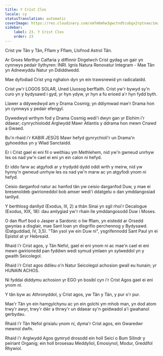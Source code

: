 ```yaml
---
title: Y Crist Clos
locale: cy
statusTranslation: automatic
coverImage: https://res.cloudinary.com/xmfm6mhw3gwctndtcubgx2rptnae/image/upload/v1741354419/small_cover_la_gran_rebelion_28716e29d2.webp
sidebar:
    label: 23. Y Crist Clos
    order: 23
---
```

Crist yw Tân y Tân, Fflam y Fflam, Llofnod Astrol Tân.

Ar Groes Merthyr Calfaria y diffinnir Dirgelwch Crist gydag un gair yn cynnwys pedair llythyren: INRI. Ignis Natura Renovatur Integram - Mae Tân yn Adnewyddu Natur yn Ddiddiwedd.

Mae dyfodiad Crist yng nghalon dyn yn ein trawsnewid yn radicalaidd.

Crist yw'r LOGOS SOLAR, Uned Lluosog berffaith. Crist yw'r bywyd sy'n curo yn y bydysawd i gyd, yr hyn ydyw, yr hyn a fu erioed a'r hyn fydd byth.

Llawer a ddywedwyd am y Drama Cosmig; yn ddiymwad mae'r Drama hon yn cynnwys y pedair efengyl.

Dywedwyd wrthym fod y Drama Cosmig wedi'i dwyn gan yr Elohim i'r ddaear; cynrychiolodd Arglwydd Mawr Atlantis y ddrama hon mewn Cnawd a Gwaed.

Bu'n rhaid i'r KABIR JESÚS Mawr hefyd gynrychioli'r un Drama'n gyhoeddus yn y Wlad Sanctaidd.

Er i Crist gael ei eni fil o weithiau ym Methlehem, nid yw'n gwneud unrhyw les os nad yw'n cael ei eni yn ein calon ni hefyd.

Er iddo farw ac atgyfodi ar y trydydd dydd oddi wrth y meirw, nid yw hynny'n gwneud unrhyw les os nad yw'n marw ac yn atgyfodi ynom ni hefyd.

Ceisio darganfod natur ac hanfod tân yw ceisio darganfod Duw, y mae ei bresenoldeb gwirioneddol bob amser wedi'i ddatgelu o dan ymddangosiad tanllyd.

Y berthlosg danllyd (Exodus, III, 2) a thân Sinai yn sgil rhoi'r Decalogue (Exodus, XIX, 18): dau amlygiad yw'r rhain lle ymddangosodd Duw i Moses.

O dan ffurf bod o Jasper a Sardonic o liw fflam, yn eistedd ar Orsedd gwynias a disglair, mae Sant Ioan yn disgrifio perchennog y Bydysawd. (Datguddiad, IV, 3,5). "Tân ysol yw ein Duw ni", ysgrifennodd Sant Paul yn ei Epistol at yr Hebreaid.

Rhaid i'r Crist agos, y Tân Nefol, gael ei eni ynom ni ac mae'n cael ei eni mewn gwirionedd pan fyddwn wedi symud ymlaen yn sylweddol yn y gwaith Seicolegol.

Rhaid i'r Crist agos ddileu o'n Natur Seicolegol achosion gwall eu hunain; yr HUNAIN ACHOS.

Ni fyddai diddymu achosion yr EGO yn bosibl cyn i'r Crist Agos gael ei eni ynom ni.

Y tân byw ac Athronyddol, y Crist agos, yw Tân y Tân, y pur o'r pur.

Mae'r Tân yn ein hamgylchynu ac yn ein golchi ym mhob man, yn dod atom trwy'r awyr, trwy'r dŵr a thrwy'r un ddaear sy'n geidwadol a'i gwahanol gerbydau.

Rhaid i'r Tân Nefol grisialu ynom ni, dyma'r Crist agos, ein Gwaredwr mewnol dwfn.

Rhaid i'r Arglwydd Agos gymryd drosodd ein holl Seicí o Bum Silindr y peiriant Organig; ein holl brosesau Meddyliol, Emosiynol, Modur, Greddfol Rhywiol.

